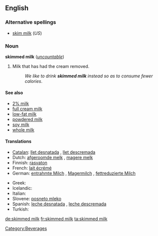 <!-- If you edit this page, please also edit "skim milk" so that these pages remain synchronised-->
==English==

===Alternative spellings===
* [[skim milk]] (''US'')

===Noun===
'''skimmed milk''' (''[[uncountable]]'')

# {{British}} Milk that has had the cream removed.
#: ''We like to drink '''skimmed milk''' instead so as to consume fewer calories''.

====See also====
* [[2% milk]]  <!--In US, it is usually called "2%" not "2% milk".  Is this true in UK also?-->
* [[full cream milk]]
* [[low-fat milk]]
* [[powdered milk]]
* [[soy milk]]
* [[whole milk]]

====Translations====
{{trans-top|milk with removed cream}}
* [[Catalan]]: [[llet desnatada]] {{f}}, [[llet descremada]] {{f}}
* Dutch: [[afgeroomde melk]] {{f}}, [[magere melk]] {{f}}
* Finnish: [[rasvaton]] {{t+|fi|maito}}
* French: [[lait écrémé]] {{m}}
* German: [[entrahmte Milch]] {{f}}, [[Magermilch]] {{f}}, [[fettreduzierte Milch]] {{f}}
{{trans-mid}}
* Greek: {{t|el|αποβουτυρωμένο γάλα|n|tr=apovutiroméno gála|sc=Grek}}
* Icelandic: {{t-|is|undanrenna|f}}
* Italian: {{t-|it|latte scremato|m}}
* Slovene: [[posneto mleko]] {{n}}
* Spanish: [[leche desnatada]] {{f}}, [[leche descremada]] {{f}}
* Turkish: {{t|tr|yağsız süt}}
{{trans-bottom}}

<!--In US, synonym is [[non-fat milk]]; is this true in UK?-->

<!-- If you edit this page, please also edit "skim milk" so that these pages remain synchronised-->

[[Category:Beverages]]

[[de:skimmed milk]]
[[fr:skimmed milk]]
[[ta:skimmed milk]]